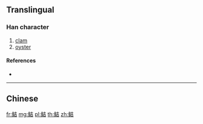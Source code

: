 {{character info/new}}
{{also|鮚}}
==Translingual==

===Han character===
{{Han char|rn=195|rad=鱼|as=06|sn=14|four=|canj=NMGR}}

# [[clam]]
# [[oyster]]

====References====
* {{Han ref|kx=1480.511|hdz=74685.010|uh=9C92|ud=40082}}

----

==Chinese==
{{zh-see|鮚}}

[[fr:鲒]]
[[mg:鲒]]
[[pl:鲒]]
[[th:鲒]]
[[zh:鲒]]